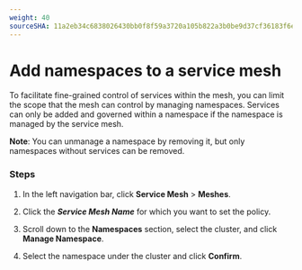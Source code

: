 ```yaml
---
weight: 40
sourceSHA: 11a2eb34c6838026430bb0f8f59a3720a105b822a3b0be9d37cf36183f6ef38f
---
```


# Add namespaces to a service mesh

To facilitate fine-grained control of services within the mesh, you can limit the scope that the mesh can control by managing namespaces. Services can only be added and governed within a namespace if the namespace is managed by the service mesh.

**Note**: You can unmanage a namespace by removing it, but only namespaces without services can be removed.

### Steps

1. In the left navigation bar, click **Service Mesh** > **Meshes**.

2. Click the ***Service Mesh Name*** for which you want to set the policy.

3. Scroll down to the **Namespaces** section, select the cluster, and click **Manage Namespace**.

4. Select the namespace under the cluster and click **Confirm**.

